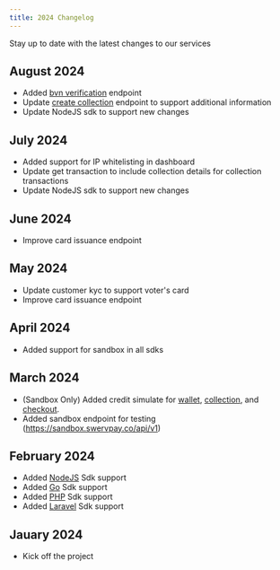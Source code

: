 ```yaml
---
title: 2024 Changelog
---
```


Stay up to date with the latest changes to our services

## August 2024

- Added [bvn verification](api-reference/identity/bvn) endpoint
- Update [create collection](api-reference/collections/create) endpoint to support additional information
- Update NodeJS sdk to support new changes

## July 2024

- Added support for IP whitelisting in dashboard
- Update get transaction to include collection details for collection transactions
- Update NodeJS sdk to support new changes

## June 2024

- Improve card issuance endpoint

## May 2024

- Update customer kyc to support voter's card
- Improve card issuance endpoint

## April 2024

- Added support for sandbox in all sdks

## March 2024

- (Sandbox Only) Added credit simulate for [wallet](api-reference/collections/credit), [collection](api-reference/wallets/credit), and [checkout](api-reference/checkouts/credit).
- Added sandbox endpoint for testing (https://sandbox.swervpay.co/api/v1)

## February 2024

- Added [NodeJS](https://www.npmjs.com/package/@swervpaydev/sdk) Sdk support
- Added [Go](https://github.com/Swerv-Ltd/swervpay-go) Sdk support
- Added [PHP](https://packagist.org/packages/swervpaydev/sdk) Sdk support
- Added [Laravel](https://packagist.org/packages/swervpaydev/laravel) Sdk support

## Jauary 2024

- Kick off the project